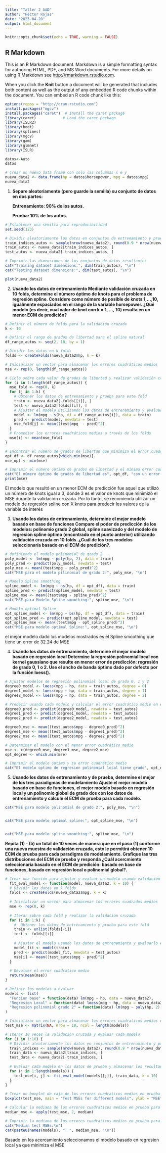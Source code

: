 ```yaml
---
title: "Taller 2 AAD"
author: "Hector Rojas"
date: "2023-04-20"
output: html_document
---
```


```r
knitr::opts_chunk$set(echo = TRUE, warning = FALSE)
```

## R Markdown

This is an R Markdown document. Markdown is a simple formatting syntax for authoring HTML, PDF, and MS Word documents. For more details on using R Markdown see <http://rmarkdown.rstudio.com>.

When you click the **Knit** button a document will be generated that includes both content as well as the output of any embedded R code chunks within the document. You can embed an R code chunk like this:

```r
options(repos = "http://cran.rstudio.com")
install.packages("mgcv")
install.packages("caret")  # Install the caret package
library(caret)            # Load the caret package
library(ISLR2)
library(boot)
library(splines)
library(mgcv)
library(gam)
library(glmnet)
library(ISLR)

```

```r
datos<-Auto
datos
```

```r
# Crear un nuevo data frame con solo las columnas x e y
nueva_data2 <- data.frame(hp = datos$horsepower, mpg = datos$mpg)
nueva_data2
```

1.  **Separe aleatoriamente (pero guarde la semilla) su conjunto de datos en dos partes:**

    **Entrenamiento: 90% de los autos.**

    **Prueba: 10% de los autos.**

```r
# Establecer una semilla para reproducibilidad
set.seed(123)

# Dividir aleatoriamente los datos en conjuntos de entrenamiento y prueba
train_indices_autos <- sample(nrow(nueva_data2), round(0.9 * nrow(nueva_data2)))
train_autos <- nueva_data2[train_indices_autos, ]
test_autos <- nueva_data2[-train_indices_autos, ]

# Imprimir las dimensiones de los conjuntos de datos resultantes
cat("Training dataset dimensions:", dim(train_autos), "\n")
cat("Testing dataset dimensions:", dim(test_autos), "\n")
```

```r
plot(nueva_data2)
```

2.  **Usando los datos de entrenamiento Mediante validación cruzada en 10 folds, determine el número óptimo de knots para el problema de regresión spline. Considere como número de posible de knots 1,...,10, igualmente espaciados en el rango de la variable horsepower. ¿Qué modelo (es decir, cual valor de knot con k = 1, ..., 10) resulta en un menor ECM de predición?**

```r
# Definir el número de folds para la validación cruzada
k <- 10

# Definir el rango de grados de libertad para el spline natural
df_range_autos <- seq(2, 10, by = 1)

# Dividir los datos en k folds
folds <- createFolds(nueva_data2$hp, k = k)

# Inicializar un vector para almacenar los errores cuadráticos medios
mse <- rep(0, length(df_range_autos))

# Ciclo sobre cada valor de grados de libertad y realizar validación cruzada
for (i in 1:length(df_range_autos)) {
  mse_fold <- rep(0, k)
  for (j in 1:k) {
    # Obtener los datos de entrenamiento y prueba para este fold
    train <- nueva_data2[-folds[[i]], ]
    test <- nueva_data2[folds[[i]], ]
    # Ajustar el modelo utilizando los datos de entrenamiento y evaluar en los datos de prueba
    model <- lm(mpg ~ s(hp, df = df_range_autos[i]), data = train)
    pred <- predict(model, newdata = test)
    mse_fold[j] <- mean((test$mpg  - pred)^2)
  }
  # Promediar los errores cuadráticos medios a través de los folds
  mse[i] <- mean(mse_fold)
}

# Encontrar el número de grados de libertad que minimiza el error cuadrático medio
opt_df <- df_range_autos[which.min(mse)]
mse_opt <- min(mse)

# Imprimir el número óptimo de grados de libertad y el mínimo error cuadrático medio
cat("El número óptimo de grados de libertad es", opt_df, "con un error cuadrático medio mínimo de", mse_opt)
print(mse)

```

El modelo que resultó en un menor ECM de predicción fue aquel que utilizó un número de knots igual a 3, donde 3 es el valor de knots que minimizó el MSE durante la validación cruzada. Por lo tanto, se recomienda utilizar un modelo de regresión spline con X knots para predecir los valores de la variable de interés

3.  **Usando los datos de entrenamiento, determine el mejor modelo basado en base de funciones Compare el poder de predicción de los modelos: polinomio grado 2 global, spline suavizado y del modelo de regresión spline óptimo (encontrado en el punto anterior) utilizando validación cruzada en 10 folds. ¿Cuál de los tres modelos seleccionaría basado en el ECM de predición?.**

```r
# definiendo el modelo polinomial de grado 2
poly_model <- lm(mpg ~ poly(hp, 2), data = train)
poly_pred <- predict(poly_model, newdata = test)
poly_mse <- mean((test$mpg - poly_pred)^2)
cat("MSE para el modelo pilinomial de grado 2:", poly_mse, "\n")

```

```r
# Modelo Spline smoothing
spline_model <- lm(mpg ~ ns(hp, df = opt_df), data = train)
spline_pred <- predict(spline_model, newdata = test)
spline_mse <- mean((test$mpg - spline_pred)^2)
cat("MSE para Modelo Spline smoothing:", spline_mse, "\n")

```

```r
# Modelo optimal Spline
opt_spline_model <- lm(mpg ~ bs(hp, df = opt_df), data = train)
opt_spline_pred <- predict(opt_spline_model, newdata = test)
opt_spline_mse <- mean((test$mpg - opt_spline_pred)^2)
cat("MSE para modelo optimal Spline:", opt_spline_mse, "\n")
```

el mejor modelo dado los modelos mostrados es el Spline smoothing que tiene un error de 32.24 de MSE

4.  **Usando los datos de entrenamiento, determine el mejor modelo basado en regresión local Determine la regresión polinomial local con kernel gaussiano que resulte en menor error de predicción: regresión de grado 0, 1 o 2. Use el ancho de banda óptimo dado por defecto por la función loess().**

```r
# Ajustar modelos de regresión polinomial local de grado 0, 1 y 2
degree0_model <- loess(mpg ~ hp, data = train_autos, degree = 0)
degree1_model <- loess(mpg ~ hp, data = train_autos, degree = 1)
degree2_model <- loess(mpg ~ hp, data = train_autos, degree = 2)

# Predecir usando cada modelo y calcular el error cuadrático medio en el conjunto de prueba
degree0_pred <- predict(degree0_model, newdata = test_autos)
degree1_pred <- predict(degree1_model, newdata = test_autos)
degree2_pred <- predict(degree2_model, newdata = test_autos)

degree0_mse <- mean((test_autos$mpg - degree0_pred)^2)
degree1_mse <- mean((test_autos$mpg - degree1_pred)^2)
degree2_mse <- mean((test_autos$mpg - degree2_pred)^2)

# Determinar el modelo con el menor error cuadrático medio
mse <- c(degree0_mse, degree1_mse, degree2_mse)
opt_degree <- which.min(mse)

# Imprimir el modelo óptimo y su error cuadrático medio
cat("El modelo optimo de regresion polinomial local tiene grado", opt_degree, "con un MSE de", mse[opt_degree], "\n")
```

5.  **Usando los datos de entrenamiento y de prueba, determine el mejor de los tres paradigmas de modelamiento Ajuste el mejor modelo basado en base de funciones, el mejor modelo basado en regresión local y un polinomio global de grado dos con los datos de entrenamiento y calcule el ECM de prueba para cada modelo.**

```r

cat("MSE para modelo polinomial de grado 2:", poly_mse, "\n")


cat("MSE para modelo optimal spline:", opt_spline_mse, "\n")


cat("MSE para modelo spline smoothing:", spline_mse, "\n")
```

**Repita (1) - (5) un total de 10 veces de manera que en el paso (1) conforme una nueva muestra de validación cruzada, esto le permitirá obtener 10 ECM de prueba para cada paradigma de modelamiento. Grafique las tres distribuciones del ECM de prueba y responda ¿Cuál acercmiento seleccionaría basado en el ECM de predición: basado en base de funciones, basado en regresión local o polinomial global?.**

```r
# Crear una función para ajustar y evaluar un modelo usando validación cruzada
  fit_eval_model <- function(model, nueva_data2, k = 10) {
  # Dividir los datos en k folds
  folds <- createFolds(nueva_data2$mpg, k = k)
  
  # Inicializar un vector para almacenar los errores cuadrados medios
  mse <- rep(0, k)
  
  # Iterar sobre cada fold y realizar la validación cruzada
  for (i in 1:k) {
    #  Obtener los datos de entrenamiento y prueba para este fold
    train <- unlist(folds[-i])
    test <- folds[[i]]
    
    # Ajustar el modelo usando los datos de entrenamiento y evaluarlo en los datos de prueba
    model_fit <- model(train)
    pred <- predict(model_fit, newdata = test_autos)
    mse[i] <- mean((test_autos$mpg - pred)^2)
  }
  
  # Devolver el error cuadratico medio
  return(mean(mse))
}

# Definir los modelos a evaluar
models <- list(
  "Funcion base" = function(data) lm(mpg ~ hp, data = nueva_data2),
  "Regresion Local" = function(data) loess(mpg ~ hp, data = nueva_data2),
  "Regresion polinomial grado 2" = function(data) lm(mpg ~ poly(hp, 2), data = nueva_data2)
)

# Inicializar un vector para almacenar los errores cuadraticos medios en prueba para cada modelo
test_mse <- matrix(NA, nrow = 10, ncol = length(models))

# Iterar 10 veces la validación cruzada y evaluar cada modelo
for (i in 1:10) {
  # Dividir aleatoriamente los datos en conjuntos de entrenamiento y prueba
  train_indices <- sample(nrow(nueva_data2), round(0.9 * nrow(nueva_data2)))
  train_data <- nueva_data2[train_indices, ]
  test_data <- nueva_data2[-train_indices, ]
  
  # Evaluar cada modelo en los datos de prueba y almacenar los resultados
  for (j in 1:length(models)) {
    test_mse[i, j] <- fit_eval_model(models[[j]], train_data, k = 10)
  }
}

# Crear un boxplot de caja de los errores cuadraticos medios en prueba para cada modelo
boxplot(test_mse, main = "Test MSEs for different models", ylab = "MSE", names = names(models))

# Calcular la mediana de los errores cuadraticos medios en prueba para cada modelo
median_mse <- apply(test_mse, 2, median)

# Imprimir la mediana de los errores cuadraticos medios en prueba para cada modelo
cat("Median test MSEs:\n")
cat(paste0(names(models), ": ", median_mse, "\n"))


```

Basado en los acercamiento seleccionamos el modelo basado en regresion local ya que minimiza el MSE
